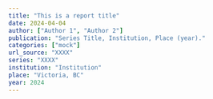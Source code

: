 ```yaml
---
title: "This is a report title"
date: 2024-04-04
author: ["Author 1", "Author 2"]
publication: "Series Title, Institution, Place (year)."
categories: ["mock"]
url_source: "XXXX"
series: "XXXX"
institution: "Institution"
place: "Victoria, BC"
year: 2024
---
```


